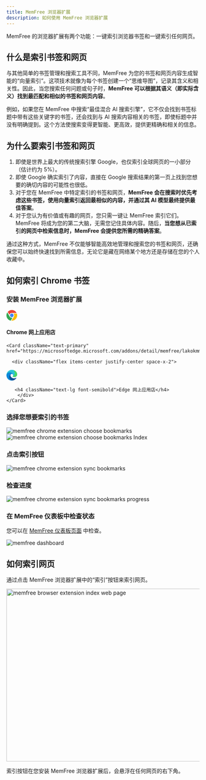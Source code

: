 ```yaml
---
title: MemFree 浏览器扩展
description: 如何使用 MemFree 浏览器扩展
---
```


MemFree 的浏览器扩展有两个功能：一键索引浏览器书签和一键索引任何网页。

## 什么是索引书签和网页

与其他简单的书签管理和搜索工具不同，MemFree 为您的书签和网页内容生成智能的“向量索引”。这项技术就像为每个书签创建一个“思维导图”，记录其含义和相关性。因此，当您搜索任何问题或句子时，**MemFree 可以根据其语义（即实际含义）找到最匹配和相似的书签和网页内容**。

例如，如果您在 MemFree 中搜索“最佳混合 AI 搜索引擎”，它不仅会找到书签标题中带有这些关键字的书签，还会找到与 AI 搜索内容相关的书签，即使标题中并没有明确提到。这个方法使搜索变得更智能、更高效，提供更精确和相关的信息。

## 为什么要索引书签和网页

1. 即使是世界上最大的传统搜索引擎 Google，也仅索引全球网页的一小部分（估计约为 5%）。
2. 即使 Google 确实索引了内容，直接在 Google 搜索结果的第一页上找到您想要的确切内容的可能性也很低。
3. 对于您在 MemFree 中特定索引的书签和网页，**MemFree 会在搜索时优先考虑这些书签，使用向量索引返回最相似的内容，并通过其 AI 模型最终提供最佳答案**。
4. 对于您认为有价值或有趣的网页，您只需一键让 MemFree 索引它们。MemFree 将成为您的第二大脑，无需您记住具体内容。随后，**当您想从已索引的网页中检索信息时，MemFree 会提供您所需的精确答案**。

通过这种方式，MemFree 不仅能够智能高效地管理和搜索您的书签和网页，还确保您可以始终快速找到所需信息，无论它是藏在网络某个地方还是存储在您的个人收藏中。

## 如何索引 Chrome 书签

<Steps>

### 安装 MemFree 浏览器扩展

<div className="grid grid-cols-2 gap-4">
    <Card className="text-primary" href="https://chromewebstore.google.com/detail/memfree/dndjodcanbhkomcgihbhcejogiimdmpk">
        <div className="flex items-center justify-center space-x-2">
            <svg viewBox="0 0 1024 1024" version="1.1" xmlns="http://www.w3.org/2000/svg" p-id="3937" width="28" height="28">
                <path d="M123.648 178.346667C361.642667-98.602667 802.986667-43.946667 967.936 279.68h-396.501333c-71.424 0-117.546667-1.621333-167.509334 24.661333-58.709333 30.933333-102.997333 88.234667-118.485333 155.52L123.648 178.389333z" fill="#EA4335" p-id="3938" data-v-626ab800=""></path>
                <path d="M341.674667 512c0 93.866667 76.330667 170.24 170.154666 170.24 93.866667 0 170.154667-76.373333 170.154667-170.24s-76.330667-170.24-170.154667-170.24c-93.866667 0-170.154667 76.373333-170.154666 170.24z" fill="#4285F4" p-id="3939" data-v-626ab800=""></path>
                <path d="M577.877333 734.848c-95.530667 28.373333-207.274667-3.114667-268.501333-108.8-46.762667-80.64-170.24-295.765333-226.346667-393.557333-196.565333 301.226667-27.136 711.808 329.685334 781.866666l165.12-279.509333z" fill="#34A853" p-id="3940" data-v-626ab800=""></path>
                <path d="M669.866667 341.76a233.130667 233.130667 0 0 1 43.008 286.634667c-40.576 69.973333-170.154667 288.682667-232.96 394.581333 367.658667 22.656 635.733333-337.664 514.645333-681.258667H669.866667z" fill="#FBBC05" p-id="3941" data-v-626ab800=""></path>
            </svg>
            <h4 className="text-lg font-semibold">Chrome 网上应用店</h4>
        </div>
    </Card>

    <Card className="text-primary" href="https://microsoftedge.microsoft.com/addons/detail/memfree/lakokmmabgokjgnjfobhommkjpppihco">

      <div className="flex items-center justify-center space-x-2">

<svg viewBox="0 0 1024 1024" version="1.1" xmlns="http://www.w3.org/2000/svg" p-id="5936" width="28" height="28">
    <path
        d="M923.69886 761.758375a328.212997 328.212997 0 0 1-41.986312 18.793873 408.90669 408.90669 0 0 1-143.553199 25.991526c-189.138338 0-353.884628-129.957632-353.884629-297.10314a125.479092 125.479092 0 0 1 65.578621-109.16441c-171.144204 7.197653-215.129864 185.539511-215.129865 289.905486 0 295.503661 272.311222 325.493884 331.092059 325.493884 31.589701 0 79.174188-9.197002 107.964802-18.394003l5.198305-1.599479a511.833134 511.833134 0 0 0 266.313178-211.131168 15.994785 15.994785 0 0 0-4.798436-21.99283 16.834512 16.834512 0 0 0-16.794524-0.799739z"
        fill="#0F5197"
        p-id="5937"
        data-v-626ab800=""
    ></path>
    <path
        d="M422.662206 965.29202A317.816387 317.816387 0 0 1 331.891798 880.119787a322.734783 322.734783 0 0 1 117.961543-479.843563 132.47681 132.47681 0 0 1 61.979793-15.994786 130.317514 130.317514 0 0 1 102.766497 51.983053 128.79801 128.79801 0 0 1 25.591657 74.775622c0-0.799739 97.968061-318.29623-319.895709-318.296231-175.54277 0-319.895709 166.745638-319.895709 312.698056a521.50998 521.50998 0 0 0 48.384226 223.926996 512.113043 512.113043 0 0 0 625.396111 268.312526 303.02121 303.02121 0 0 1-251.518001-32.38944z"
        fill="#0C88DA"
        p-id="5938"
        data-v-626ab800=""
    ></path>
    <path
        d="M609.001456 595.412606c-3.198957 3.998696-13.195698 9.996741-13.195698 22.792569 0 10.396611 6.797784 20.393351 18.793873 28.790614 57.581228 39.986964 165.945899 34.788658 166.345769 34.788659a238.922108 238.922108 0 0 0 121.160499-33.18918 245.120087 245.120087 0 0 0 121.56037-211.531038c1.199609-89.570799-31.989571-149.151374-45.185269-175.54277a440.496391 440.496391 0 0 0-83.732702-113.842886 493.639066 493.639066 0 0 0-142.673486-97.088347A582.530086 582.530086 0 0 0 511.833134 0.006718 511.833134 511.833134 0 0 0 0 504.642199c1.999348-145.952417 147.152026-263.91396 319.895709-263.91396 13.995437 0 93.969365 1.199609 167.945247 40.386833 65.178751 34.388789 99.567539 75.575361 123.159848 116.761934 24.791917 42.786051 29.190483 96.368582 29.190484 117.961543s-10.79648 53.182662-31.189832 79.574057z"
        fill="#2CC3D5"
        p-id="5939"
        data-v-626ab800=""
    ></path>
    <path
        d="M649.548237 15.12179s372.638514 385.154434-48.544174 593.246592c0 0-27.231122 45.225256 102.846471 68.61763 0 0 215.489747 46.824734 302.461393-142.513538 17.51429-59.380641 33.109206-151.390644-13.195698-253.797259a427.860511 427.860511 0 0 0-76.974905-113.682937 546.381871 546.381871 0 0 0-113.083134-94.68913c-68.457682-34.988593-153.509953-57.181358-153.509953-57.181358z"
        fill="#49D668"
        p-id="5940"
        data-v-626ab800=""
    ></path>
</svg>

       <h4 className="text-lg font-semibold">Edge 网上应用店</h4>
        </div>
    </Card>

</div>

### 选择您想要索引的书签

<img className="mt-4 overflow-hidden rounded-lg border" src="/images/doc/extension-2.png" alt="memfree chrome extension choose bookmarks" />

<img className="my-4 overflow-hidden rounded-lg border" src="/images/doc/extension-3.png" alt="memfree chrome extension choose bookmarks Index" />

### 点击索引按钮

<img className="my-4 overflow-hidden rounded-lg border" src="/images/doc/extension-bookmarks.webp" alt="memfree chrome extension sync bookmarks" />

### 检查进度

<img className="my-4 overflow-hidden rounded-lg border" src="/images/doc/extension-5.png" alt="memfree chrome extension sync bookmarks progress" />

### 在 MemFree 仪表板中检查状态

您可以在 [MemFree 仪表板页面](https://www.memfree.me/dashboard) 中检查。

<img className="my-4 overflow-hidden rounded-lg border" src="/images/changelog/dashboard.png" alt="memfree dashboard" />

</Steps>

## 如何索引网页

通过点击 MemFree 浏览器扩展中的“索引”按钮来索引网页。

<Image
    className="mt-4 overflow-hidden rounded-lg border"
    src="/images/changelog/extension-index.webp"
    width="800"
    height="450"
    alt="memfree browser extension index web page"
/>

索引按钮在您安装 MemFree 浏览器扩展后，会悬浮在任何网页的右下角。
